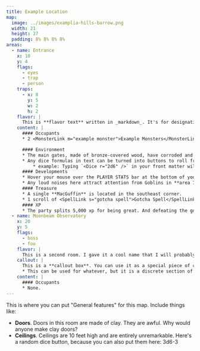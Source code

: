 ```yaml
---
title: Example Location
map:
  image: ../images/examplia-hills-barrow.png
  width: 21
  height: 27
  padding: 8% 8% 8% 8%
areas:
  - name: Entrance
    x: 10
    y: 4
    flags:
      - eyes
      - trap
      - person
    traps:
      - x: 8
        y: 5
        w: 2
        h: 2
    flavor: |
      This is **flavor text** written in _markdown_. It's for designating what text to read aloud to your players, for example "Dust and spiders lurk here, where adventurers are seldom seen."
    content: |
      #### Occupants
      * 2 <MonsterLink m="example monster">Example Monsters</MonsterLink> - This is a custom link that sends you directly to the Bestiary highlighting the monster in question. Just type `<MonsterLink m="example monster">Example Monster</MonsterLink>`. The same works for spells: `<SpellLink s="gotcha spell">Gotcha Spell</SpellLink>`.

      #### Environment
      * The main gates, made of bronze-covered wood, have corroded and collapsed.
      * Any dice formulas in text can be turned into buttons to roll from!
          * example: Typing `<Dice r="2d6" />` in your front matter will result in <Dice r="2d6" />. Heres some more: <Dice r="d20" />, <Dice r="4d8+5" />
      #### Developments
      * Hover your mouse over the PLAYER STATS bar at the bottom of your screen. Your players' info will be displayed. Right now it's just their Passive Perception, but I'll put more here soon.
      * Any loud noises here attract attention from Goblins in **area 7**.
      #### Treasure
      * A single **MacGuffin** is located in the southeast corner.
      * 1 scroll of <SpellLink s="gotcha spell">Gotcha Spell</SpellLink>
      #### XP
      * The party splits 5,000 xp for being great. And defeating the goblins.
  - name: Moonbeam Observatory
    x: 20
    y: 5
    flags:
      - boss
      - foo
    flavor: |
      This is a second room. I gave it a cool name that I will probably use for an actual game. This room is filled with old telescopes, several of which are in disrepair. A single one in the center of the room is trained on the window in the northern wall. In the window a craggy moon is perfectly framed in the night sky.
    callout: |
      This is a **callout box**. You can use it as a special piece of content that instructs you how to handle a particular device within this location (ex: "What the goblins know" or "Roleplaying the Fireball Wizard").
      * This can be used for whatever, but it is a discrete section of content.
    content: |
      #### Occupants
      * None.
---
```


This is where you can put "General features" for this map. Include things like:

- **Doors**. Doors in this room are made of clay. They are awful. Why would anyone make clay doors?
- **Ceilings**. Ceilings are 10 feet high and are entirely unremarkable. Here's a random dice button, because you can also put them here: <Dice>3d6-3</Dice>

